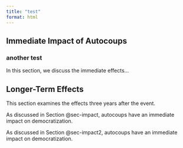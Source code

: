 ```yaml
---
title: "test"
format: html
---
```


## Immediate Impact of Autocoups {#sec-impact}

### another test {#sec-impact2}

In this section, we discuss the immediate effects...

## Longer-Term Effects {#sec-longterm}

This section examines the effects three years after the event.

As discussed in Section @sec-impact, autocoups have an immediate impact on
democratization.

As discussed in Section @sec-impact2, autocoups have an immediate impact on
democratization.
